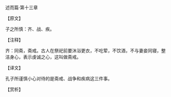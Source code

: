 

述而篇·第十三章

【原文】

子之所慎：齐、战、疾。

【注释】

齐：同斋，斋戒。古人在祭祀前要沐浴更衣，不吃荤，不饮酒，不与妻妾同寝，整洁身心，表示虔诚之心，这叫做斋戒。

【译文】

孔子所谨慎小心对待的是斋戒、战争和疾病这三件事。

【赏析】

